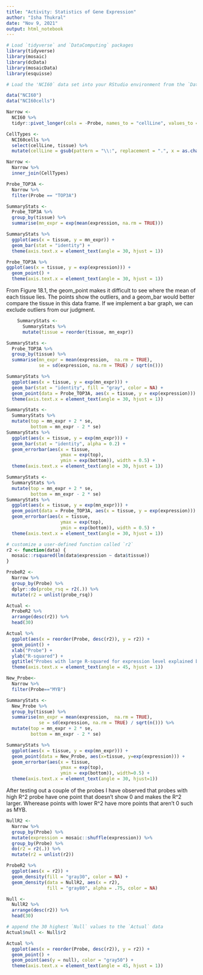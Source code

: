 ```yaml
---
title: "Activity: Statistics of Gene Expression"
author: "Isha Thukral"
date: "Nov 9, 2021"
output: html_notebook
---
```


```r
# Load `tidyverse` and `DataComputing` packages
library(tidyverse)
library(mosaic)
library(dcData)
library(mosaicData)
library(esquisse)
```

```r
# Load the 'NCI60` data set into your RStudio environment from the `DataComputing` package

data("NCI60")
data("NCI60cells")
```

```r
Narrow <-
  NCI60 %>%
  tidyr::pivot_longer(cols = -Probe, names_to = "cellLine", values_to = "expression")

CellTypes <-
  NCI60cells %>%
  select(cellLine, tissue) %>%
  mutate(cellLine = gsub(pattern = "\\:", replacement = ".", x = as.character(cellLine)))

Narrow <- 
  Narrow %>%
  inner_join(CellTypes)
```

```r
Probe_TOP3A <-
  Narrow %>%
  filter(Probe == "TOP3A")
```

```r
SummaryStats <-
  Probe_TOP3A %>%
  group_by(tissue) %>%
  summarise(mn_expr = exp(mean(expression, na.rm = TRUE)))
```

```r
SummaryStats %>% 
  ggplot(aes(x = tissue, y = mn_expr)) +
  geom_bar(stat = "identity") +
  theme(axis.text.x = element_text(angle = 30, hjust = 1))
```
```r
Probe_TOP3A %>% 
ggplot(aes(x = tissue, y = exp(expression))) +
  geom_point() +
  theme(axis.text.x = element_text(angle = 30, hjust = 1))
```
From Figure 18.1, the geom_point makes it difficult to see where the mean of each tissue lies. The points show the outliers, and a geom_bar would better compare the tissue in this data frame. If we implement a bar graph, we can exclude outliers from our judgment.
```r
    SummaryStats <-  
      SummaryStats %>%  
      mutate(tissue = reorder(tissue, mn_expr))
```

```r
SummaryStats <-
  Probe_TOP3A %>%
  group_by(tissue) %>%
  summarise(mn_expr = mean(expression,  na.rm = TRUE),
            se = sd(expression, na.rm = TRUE) / sqrt(n()))
```

```r
SummaryStats %>% 
  ggplot(aes(x = tissue, y = exp(mn_expr))) +
  geom_bar(stat = "identity", fill = "gray", color = NA) +
  geom_point(data = Probe_TOP3A, aes(x = tissue, y = exp(expression))) + 
  theme(axis.text.x = element_text(angle = 30, hjust = 1))
```

```r
SummaryStats <- 
  SummaryStats %>%
  mutate(top = mn_expr + 2 * se,
         bottom = mn_expr - 2 * se) 
SummaryStats %>%
  ggplot(aes(x = tissue, y = exp(mn_expr))) +
  geom_bar(stat = "identity", alpha = 0.2) +
  geom_errorbar(aes(x = tissue, 
                    ymax = exp(top), 
                    ymin = exp(bottom)), width = 0.5) +
  theme(axis.text.x = element_text(angle = 30, hjust = 1))
```
```r
SummaryStats <- 
  SummaryStats %>%
  mutate(top = mn_expr + 2 * se,
         bottom = mn_expr - 2 * se) 
SummaryStats %>%
  ggplot(aes(x = tissue, y = exp(mn_expr))) +
  geom_point(data = Probe_TOP3A, aes(x = tissue, y = exp(expression))) +
  geom_errorbar(aes(x = tissue, 
                    ymax = exp(top), 
                    ymin = exp(bottom)), width = 0.5) +
  theme(axis.text.x = element_text(angle = 30, hjust = 1))
```

```r
# customize a user-defined function called `r2`
r2 <- function(data) {
  mosaic::rsquared(lm(data$expression ~ data$tissue))
}
```

```r
ProbeR2 <- 
  Narrow %>% 
  group_by(Probe) %>%
  dplyr::do(probe_rsq = r2(.)) %>%
  mutate(r2 = unlist(probe_rsq))
```

```r
Actual <-
  ProbeR2 %>%
  arrange(desc(r2)) %>%
  head(30) 
```

```r
Actual %>%
  ggplot(aes(x = reorder(Probe, desc(r2)), y = r2)) +
  geom_point() + 
  xlab("Probe") + 
  ylab("R-squared") + 
  ggtitle("Probes with large R-squared for expression level explained by tissue type") + 
  theme(axis.text.x = element_text(angle = 45, hjust = 1))
```
```r
New_Probe<-
  Narrow %>%
  filter(Probe=="MYB")

SummaryStats <-
  New_Probe %>%
  group_by(tissue) %>%
  summarise(mn_expr = mean(expression,  na.rm = TRUE),
            se = sd(expression, na.rm = TRUE) / sqrt(n())) %>%
  mutate(top = mn_expr + 2 * se,
         bottom = mn_expr - 2 * se) 

SummaryStats %>%
  ggplot(aes(x = tissue, y = exp(mn_expr))) +
  geom_point(data = New_Probe, aes(x=tissue, y=exp(expression))) +
  geom_errorbar(aes(x = tissue, 
                    ymax = exp(top), 
                    ymin = exp(bottom)), width=0.5) +
  theme(axis.text.x = element_text(angle = 30, hjust=1)) 
```
After testing out a couple of the probes I have observed that probes with high R^2 probe have one point that doesn't show 0 and makes the R^2 larger. Wherease points with lower R^2 have more points that aren't 0 such as MYB.

```r
NullR2 <-
  Narrow %>%
  group_by(Probe) %>%
  mutate(expression = mosaic::shuffle(expression)) %>%
  group_by(Probe) %>%
  do(r2 = r2(.)) %>%
  mutate(r2 = unlist(r2))
```
```r
ProbeR2 %>%
  ggplot(aes(x = r2)) + 
  geom_density(fill = "gray30", color = NA) +
  geom_density(data = NullR2, aes(x = r2), 
               fill = "gray80", alpha = .75, color = NA)
```
```r
Null <-
  NullR2 %>% 
  arrange(desc(r2)) %>%
  head(30) 

# append the 30 highest `Null` values to the `Actual` data
Actual$null <- Null$r2

Actual %>%
  ggplot(aes(x = reorder(Probe, desc(r2)), y = r2)) +
  geom_point() + 
  geom_point(aes(y = null), color = "gray50") +
  theme(axis.text.x = element_text(angle = 45, hjust = 1))
```


